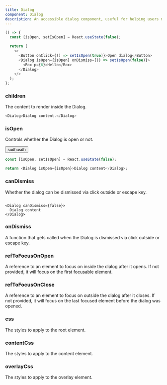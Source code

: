 ```yaml
---
title: Dialog
component: Dialog
description: An accessible dialog component, useful for helping users make decisions and to display critical information.
---
```


```js live
() => {
  const [isOpen, setIsOpen] = React.useState(false);

  return (
    <>
      <Button onClick={() => setIsOpen(true)}>Open dialog</Button>
      <Dialog isOpen={isOpen} onDismiss={() => setIsOpen(false)}>
        <Box p={6}>Hello</Box>
      </Dialog>
    </>
  );
};
```

### children

The content to render inside the Dialog.

```js live disabled
<Dialog>Dialog content.</Dialog>
```

### isOpen

Controls whether the Dialog is open or not.

<Example>

<Button>sudhusdh</Button>

</Example>

```js
const [isOpen, setIsOpen] = React.useState(false);

return <Dialog isOpen={isOpen}>Dialog content</Dialog>;
```

### canDismiss

Whether the dialog can be dismissed via click outside or escape key.

```

<Dialog canDismiss={false}>
  Dialog content
</Dialog>
```

### onDismiss

A function that gets called when the Dialog is dismissed via click outside or escape key.

### refToFocusOnOpen

A reference to an element to focus on inside the dialog after it opens. If not provided, it will focus on the first focusable element.

### refToFocusOnClose

A reference to an element to focus on outside the dialog after it closes. If not provided, it will focus on the last focused element before the dialog was opened.

### css

The styles to apply to the root element.

### contentCss

The styles to apply to the content element.

### overlayCss

The styles to apply to the overlay element.
